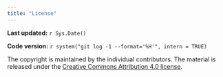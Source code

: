 ```yaml
---
title: "License"
---
```


**Last updated:** `r Sys.Date()`

**Code version:** `r system("git log -1 --format='%H'", intern = TRUE)`

The copyright is maintained by the individual contributors.
The material is released under the [Creative Commons Attribution 4.0 license](https://creativecommons.org/licenses/by/4.0/).

